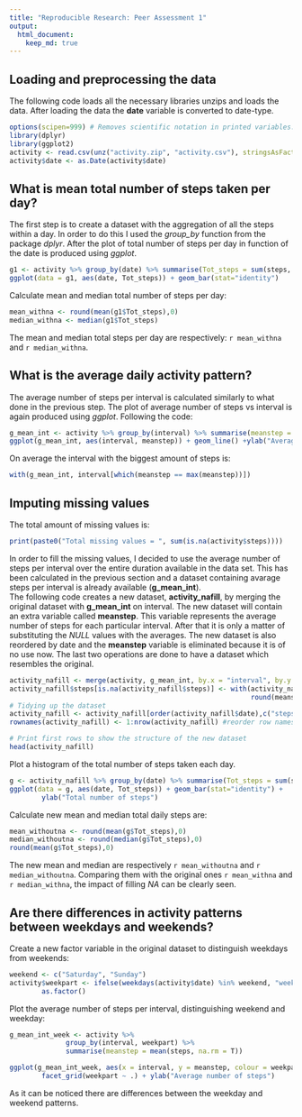 ```yaml
---
title: "Reproducible Research: Peer Assessment 1"
output: 
  html_document:
    keep_md: true
---
```



## Loading and preprocessing the data
The following code loads all the necessary libraries unzips and loads the data.
After loading the data the **date** variable is converted to date-type.

```r
options(scipen=999) # Removes scientific notation in printed variables. Useful for later.
library(dplyr)
library(ggplot2)
activity <- read.csv(unz("activity.zip", "activity.csv"), stringsAsFactors = F)
activity$date <- as.Date(activity$date)
```

## What is mean total number of steps taken per day?
The first step is to create a dataset with the aggregation of 
all the steps within a day. In order to do this I used the *group_by* function
from the package *dplyr*. After the plot of total number of steps per day in function
of the date is produced using *ggplot*.

```r
g1 <- activity %>% group_by(date) %>% summarise(Tot_steps = sum(steps, na.rm = T))
ggplot(data = g1, aes(date, Tot_steps)) + geom_bar(stat="identity")
```

Calculate mean and median total number of steps per day:
```r
mean_withna <- round(mean(g1$Tot_steps),0)
median_withna <- median(g1$Tot_steps)
```
The mean and median total steps per day are respectively: `r mean_withna` and `r median_withna`.

## What is the average daily activity pattern?
The average number of steps per interval is calculated similarly to what done in the previous step. The plot of average number of steps vs interval is again produced using *ggplot*. Following the code:

```r
g_mean_int <- activity %>% group_by(interval) %>% summarise(meanstep = mean(steps, na.rm = T))
ggplot(g_mean_int, aes(interval, meanstep)) + geom_line() +ylab("Average number of steps")
```

On average the interval with the biggest amount of steps is:

```r
with(g_mean_int, interval[which(meanstep == max(meanstep))]) 
```

## Imputing missing values
The total amount of missing values is:

```r
print(paste0("Total missing values = ", sum(is.na(activity$steps))))
```

In order to fill the missing values, I decided to use the average number of steps per interval over the entire duration available in the data set. This has been calculated in the previous
section and a dataset containing avarage steps per interval is already available (**g_mean_int**).  
The following code creates a new dataset, **activity_nafill**, by merging the original dataset with **g_mean_int** on interval. The new dataset will contain an extra variable called **meanstep**. This variable represents the average number of steps for each particular interval.
After that it is only a matter of substituting the *NULL* values with the averages.
The new dataset is also reordered by date and the **meanstep** variable is eliminated because 
it is of no use now. The last two operations are done to have a dataset which resembles the original.

```r
activity_nafill <- merge(activity, g_mean_int, by.x = "interval", by.y = "interval", all.x = T)
activity_nafill$steps[is.na(activity_nafill$steps)] <- with(activity_nafill,
                                                            round(meanstep[is.na(steps)],0))
# Tidying up the dataset
activity_nafill <- activity_nafill[order(activity_nafill$date),c("steps", "date", "interval")]
rownames(activity_nafill) <- 1:nrow(activity_nafill) #reorder row names

# Print first rows to show the structure of the new dataset
head(activity_nafill)
```

Plot a histogram of the total number of steps taken each day.

```r
g <- activity_nafill %>% group_by(date) %>% summarise(Tot_steps = sum(steps, na.rm = T))
ggplot(data = g, aes(date, Tot_steps)) + geom_bar(stat="identity") + 
        ylab("Total number of steps")
```

Calculate new mean and median total daily steps are:
```r
mean_withoutna <- round(mean(g$Tot_steps),0)
median_withoutna <- round(median(g$Tot_steps),0)
round(mean(g$Tot_steps),0)
```
The new mean and median are respectively `r mean_withoutna` and `r median_withoutna`. Comparing
them with the original ones `r mean_withna` and `r median_withna`, the impact of filling *NA* can be clearly seen.

## Are there differences in activity patterns between weekdays and weekends?
Create a new factor variable in the original dataset to distinguish weekdays from weekends:

```r
weekend <- c("Saturday", "Sunday")
activity$weekpart <- ifelse(weekdays(activity$date) %in% weekend, "weekend", "weekday") %>%
        as.factor()
```

Plot the average number of steps per interval, distinguishing weekend and weekday:

```r
g_mean_int_week <- activity %>% 
              group_by(interval, weekpart) %>% 
              summarise(meanstep = mean(steps, na.rm = T))

ggplot(g_mean_int_week, aes(x = interval, y = meanstep, colour = weekpart)) + geom_line() +
        facet_grid(weekpart ~ .) + ylab("Average number of steps")
```

As it can be noticed there are differences between the weekday and weekend patterns.